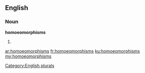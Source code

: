 ==English==

===Noun===
'''homoeomorphisms'''

# {{plural of|homoeomorphism}}

[[Category:English plurals]]

[[ar:homoeomorphisms]]
[[fr:homoeomorphisms]]
[[ku:homoeomorphisms]]
[[my:homoeomorphisms]]